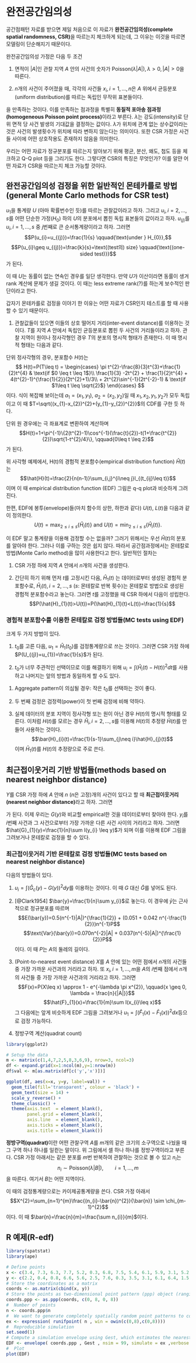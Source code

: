 # 완전공간임의성 {#csr}

공간점패턴 자료를 받으면 제일 처음으로 이 자료가 **완전공간임의성(complete spatial randomness, CSR)**을 따르는지 체크하게 되는데, 그 이유는 이것을 따르면 모델링이 단순해지기 때문이다.

<div class="definition">

완전공간임의성 가정은 다음 두 조건

1. 면적이 $|A|$인 관찰 지역 $A$ 안의 사건의 숫자가 $\text{Poisson}(\lambda |A|), \lambda >0, |A| >0$을 따른다.

2. $n$개의 사건이 주어졌을 때, 각각의 사건들 $x_{i}, i=1,\ldots , n$은 $A$ 위에서 균등분포(uniform distribution)를 따르는 독립인 무작위 표본들이다.

을 만족하는 것이다. 이를 만족하는 점과정을 특별히 **동질적 포아송 점과정(homogeneous Poisson point process)**이라고 부른다. $\lambda$는 강도(intensity)로 단위 면적 당 사건 발생의 기대값을 결정하는 값이다. $\lambda$가 위치에 관계 없는 상수값이라는 것은 사건의 발생횟수가 위치에 따라 변하지 않는다는 의미이다. 또한 CSR 가정은 사건들 사이에 어떤 상호작용도 존재하지 않음을 의미한다.

</div>

우리는 어떤 자료가 정규분포를 따르는지 알아보기 위해 평균, 분산, 왜도, 첨도 등을 체크하고 Q-Q plot 등을 그리기도 한다. 그렇다면 CSR의 특징은 무엇인가? 이를 알먄 어떤 자료가 CSR을 따르는지 체크 가능할 것이다.

## 완전공간임의성 검정을 위한 일반적인 몬테카를로 방법 (general Monte Carlo methods for CSR test)

$u_{1}$을 통계량 $U$ (아마 확률번수인 듯)를 따르는 관찰값이라고 하자. 그리고 $u_{i}, i =2,\ldots, s$를 어떤 단순한 가정($H_{0}$) 하의 $U$의 분포에서 뽑힌 독립 표본들의 값이라고 하자. $u_{(j)}$를 $u_{i}, i=1,\ldots , s$ 중 $j$번째로 큰 순서통계량이라고 하자. 그러면
$$P(u_{i}=u_{(j)})=\frac{1}{s} \qquad{\text{under } H_{0}},$$
$$P(u_{i}\geq u_{(j)})=\frac{k}{s}=\text{(test의) size} \qquad{\text{(one-sided test)}}$$
가 된다.

이 때 $U$는 동률이 없는 연속인 경우를 일단 생각한다. 만약 $U$가 이산이라면 동률이 생겨 rank 계산에 문제가 생길 것이다. 이 때는 less extreme rank(?)를 하는게 보수적인 판단이라고 한다.

갑자기 몬테카를로 검정을 이야기 한 이유는 어떤 자료가 CSR인지 테스트를 할 때 사용할 수 있기 때문이다.

1. 관찰값들이 있으면 이들의 상호 떨어지 거리(inter-event distance)를 이용하는 것이다. $T$를 지역 $A$ 안에서 독립인 균등분포로 뽑힌 두 사건의 거리들이라고 하자. 관찰 지역이 원이나 정사각형인 경우 $T$의 분포의 명시적 형태가 존재한다. 이 때 명시적 형태는 다음과 같다.

단위 정사각형의 경우, 분포함수 $H(t)$는
$$
H(t)=P(T\leq t) =
\begin{cases}
\pi t^{2}-\frac{8}{3}t^{3}+\frac{1}{2}t^{4} & \text{if $0 \leq t \leq 1$}\\
\frac{1}{3} -2t^{2} + \frac{1}{2}t^{4} + 4(t^{2}-1)^{\frac{1}{2}}(2t^{2}+1)/3\\
+ 2t^{2}\sin^{-1}(2t^{-2}-1) & \text{if $1\leq t \leq \sqrt{2}$}
\end{cases}
$$
이다. 식이 복잡해 보이는데 $a_{1}=(x_{1},y_{1})$, $a_{2}=(x_{2},y_{2})$일 때 $x_{1}, x_{2}, y_{1}, y_{2}$가 모두 독립이고 이 때 $T=\sqrt{(x_{1}-x_{2})^{2}+(y_{1}-y_{2})^{2}}$의 CDF를 구한 듯 하다.

단위 원 경우에는 극 좌표계로 변환하여 계산하며
$$H(t)=1+\pi^{-1}\{2(t^{2}-1)\cos^{-1}(\frac{t}{2})-t(1+\frac{t^{2}}{2})\sqrt{1-t^{2}/4}\}, \qquad{0\leq t \leq 2}$$
가 된다.

위 사각형 예제에서, H(t)의 경험적 분포함수(empirical distribution function) $\hat{H}(t)$는
$$\hat{H}(t)=\frac{2}{n(n-1)}\sum_{i,j}^{i\neq j}I_{(t_{ij}\leq t)}$$
이며 이 때 empirical distribution function (EDF) 그림은 q-q plot과 비슷하게 그려진다.

한편, EDF에 봉투(envelope)들(마치 함수의 상한, 하한과 같다) $U(t)$, $L(t)$을 다음과 같이 정의한다.
$$U(t)=\max_{2\leq i \leq s}\{\hat{H}_{i}(t)\} \text{ and } U(t)=\min_{2\leq i \leq s}\{\hat{H}_{i}(t)\}.$$

이 EDF 말고 통계량을 이용해 검정할 수는 없을까? 그러기 위해서는 우선 $\hat{H}(t)$의 분포를 알아야 한다. 그러나 이를 구하는 것은 쉽지 않다. 따라서 공간점과정에서는 몬테칼로 방법(Monte Carlo method)을 많이 사용한다고 한다. 일반적인 절차는

1. CSR 가정 하에 지역 $A$ 안에서 $n$개의 사건을 생성한다.

2. 간단히 하기 위해 먼저 $t$를 고정시킨 다음, $\hat{H}_{1}(t)$ 는 데이터로부터 생성된 경험적 분포함수로, $\hat{H}_{i}(t), i=2,\ldots, s$ ($s$: 몬테칼로 반복 횟수)는 몬테칼로 방법으로 생성된 경험적 분포함수라고 놓는다. 그러면 $t$를 고정했을 때 CSR 하에서 다음이 성립한다.
$$P(\hat{H}_{1}(t)>U(t))=P(\hat{H}_{1}(t)<L(t))=\frac{1}{s}$$

### 경험적 분포함수를 이용한 몬테칼로 검정 방법들(MC tests using EDF)

크게 두 가지 방법이 있다.

1. $t_{0}$를 고른 다음, $u_{1}=\hat{H}_{1}(t_{0})$를 검정통계량으로 쓰는 것이다. 그러면 CSR 가정 하에 $P(U_{(j)}=u_{1})=\frac{1}{s}$가 된다.

2. $t_{0}$가 너무 주관적인 선택이므로 이를 해결하기 위해 $u_{i}=\int (\hat{H}_{i}(t)-H(t) )^{2}dt$를 사용하고 나머지는 앞의 방법과 동일하게 할 수도 있다.

<div class="remark">

1. Aggregate pattern이 의심될 경우: 작은 $t_{0}$를 선택하는 것이 좋다.

2. 두 번째 검정은 검정력(power)이 첫 번째 검정에 비해 약하다.

3. 실제 데이터의 분포 지역이 정사각형 또는 원이 아닌 경우 $H(t)$의 명시적 형태를 모른다. 이처럼 $H(t)$를 모르는 경우 $\hat{H}_{i}, i=2,\ldots, s$를 이용해 $H(t)$의 추정량 $\bar{H}(t)$를 만들어 사용하는 것이다.
$$\bar{H}_{i}(t)=\frac{1}{s-1}\sum_{j\neq i}\hat{H}_{j}(t)$$
이며 $\bar{H}_{1}(t)$를 $H(t)$의 추정량으로 주로 쓴다.

</div>

## 최근접이웃거리 기반 방법들(methods based on nearest neighbor distance)

$Y$를 CSR 가정 하에 $A$ 안에 $n$ ($n$은 고정)개의 사건이 있다고 할 때 **최근접이웃거리(nearest neighbor distance)**라고 하자. 그러면

\begin{eqnarray*}
G(y)=P(Y\leq y)&\approx & 1-(1-\pi y^{2}|A|^{-1})^{n-1}\\
&\approx& 1-e^{-\lambda \pi y^{2}}, \qquad{y \geq 0, \lambda =\frac{n}{|A|}}
\end{eqnarray*}

가 된다. 이제 우리는 $G(y)$와 비교할 empirical한 것을 데이터로부터 찾아야 한다. $y_{i}$를 $i$번째 사건과 그 사건으로부터 가장 가까운 다른 사건 사이의 거리라고 하자. 그러면 $\hat{G}_{1}(y)=\frac{1}{n}\sum I(y_{i} \leq y)$가 되며 이를 이용해 EDF 그림을 그려보거나 몬테칼로 검정을 할 수 있다.

### 최근접이웃거리 기반 몬테칼로 검정 방법들(MC tests based on nearest neighbor distance)

다음의 방법들이 있다.

1. $u_{i}=\int (\hat{G}_{c}(y)-G(y))^{2}dy$를 이용하는 것이다. 이 때 $G$ 대신 $\bar{G}$를 넣어도 된다.

2. [@Clark1954] $\bar{y}=\frac{1}{n}\sum y_{i}$로 놓는다. 이 경우에 $\bar{y}$는 근사적으로 정규분포를 따르며
$$E(\bar{y})=0.5(n^{-1}|A|)^{\frac{1}{2}} + (0.051 + 0.042 n^{-\frac{1}{2}})n^{-1}P$$
$$\text{Var}(\bar{y})=0.070n^{-2}|A| + 0.037(n^{-5}|A|)^{\frac{1}{2}}P$$
이다. 이 때 $P$는 $A$의 둘레의 길이다.

3. (Point-to-nearest event distance) $X$를 $A$ 안에 있는 어떤 점에서 $n$개의 사건들 중 가장 가까운 사건과의 거리라고 하자. 또 $x_{i}, i=1,\ldots ,m$을 $A$의 $i$번째 점에서 $n$개의 사건들 중 가장 가까운 사건과의 거리라고 하자. 그러면
$$F(x)=P(X\leq x) \approx 1 - e^{-\lambda \pi x^{2}}, \qquad{x \geq 0, \lambda = \frac{n}{|A|}}$$
$$\hat{F}_{1}(x)=\frac{1}{m}\sum I(x_{i}\leq x)$$
그 다음에는 앞게 비슷하게 EDF 그림을 그려보거나 $u_{1}=\int (\hat{F}_{1}(x)-\bar{F}_{1}(x))^{2}dx$등으로 검정 가능하다.

4. 정방구역 계산(quadrat count)

```r
library(ggplot2)
```

```r
# Setup the data
m <- matrix(c(1,4,7,2,5,8,3,6,9), nrow=3, ncol=3)
df <- expand.grid(x=1:ncol(m),y=1:nrow(m))
df$val <- m[as.matrix(df[c('y','x')])]

ggplot(df, aes(x=x, y=y, label=val)) + 
  geom_tile(fill='transparent', colour = 'black') + 
  geom_text(size = 14) + 
  scale_y_reverse() +
  theme_classic() + 
  theme(axis.text  = element_blank(),
        panel.grid = element_blank(),
        axis.line  = element_blank(),
        axis.ticks = element_blank(),
        axis.title = element_blank())
```

**정방구역(quadrat)**이란 어떤 관찰구역 $A$를 $m$개의 같은 크기의 소구역으로 나눴을 때 그 구역 하나 하나를 일컫는 말이다. 위 그림에서 셀 하나 하나를 정방구역이라고 부른다. CSR 가정 아래서는 같은 분포를 $m$번 반복하여 관찰하는 것으로 볼 수 있고 $n_{i}$는
$$n_{i} \sim \text{Poisson}(\lambda |B|),\qquad{i=1,\ldots, m}$$
을 따른다. 여기서 $B$는 어떤 지역이다.

이 때의 검정통계량으로는 카이제공통계량을 쓴다. CSR 가정 아래서
$$X^{2}=\sum_{n=1}^{m}\frac{(n_{i}-\bar{n})^{2}}{\bar{n}} \sim \chi_{m-1}^{2}$$
이다. 이 때 $\bar{n}=\frac{n}{m}=\frac{\sum n_{i}}{m}$이다.

## R 예제(R-edf)

```r
library(spatstat)
library(ape)
```

```r
# Define points
x <- c(3.4, 7.3, 6.3, 7.7, 5.2, 0.3, 6.8, 7.5, 5.4, 6.1, 5.9, 3.1, 5.2, 1.4, 5.6, 0.3)
y <- c(2.2, 0.4, 0.8, 6.6, 5.6, 2.5, 7.6, 0.3, 3.5, 3.1, 6.1, 6.4, 1.5, 3.9, 3.6, 5.2)
# Store the coordinates as a matrix
coords <- as.matrix(cbind(x, y))
# Store the points as two-dimensional point pattern (ppp) object (ranging from 0 to 8 on both axis)
coords.ppp <- as.ppp(coords, c(0, 8, 0, 8))
#  Number of points
n <- coords.ppp$n
#  We want to generate completely spatially random point patterns to compare against the observed
ex <- expression( runifpoint( n , win = owin(c(0,8),c(0,8))))
#  Reproducible simulation
set.seed(1)
# Compute a simulation envelope using Gest, which estimates the nearest neighbour distance distribution function G(r)
EDF <- envelope( coords.ppp , Gest , nsim = 99, simulate = ex ,verbose = FALSE, savefuns = TRUE )
#  Plot
plot(EDF)
```
